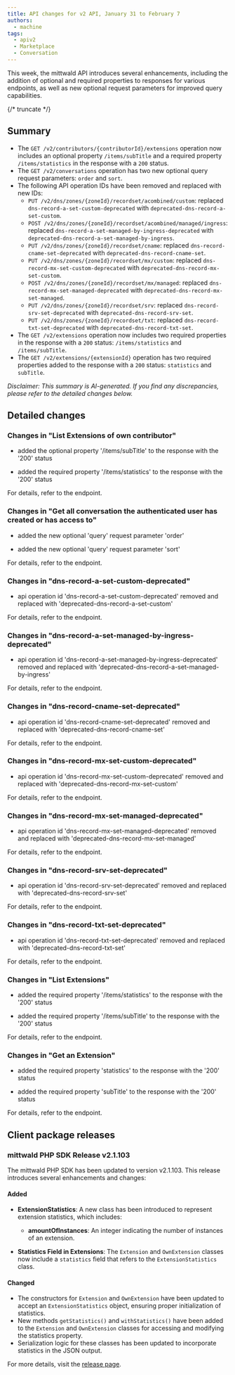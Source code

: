 ```yaml
---
title: API changes for v2 API, January 31 to February 7
authors:
  - machine
tags:
  - apiv2
  - Marketplace
  - Conversation
---
```



This week, the mittwald API introduces several enhancements, including the addition of optional and required properties to responses for various endpoints, as well as new optional request parameters for improved query capabilities.

{/* truncate */}

## Summary

- The `GET /v2/contributors/{contributorId}/extensions` operation now includes an optional property `/items/subTitle` and a required property `/items/statistics` in the response with a `200` status.
- The `GET /v2/conversations` operation has two new optional query request parameters: `order` and `sort`.
- The following API operation IDs have been removed and replaced with new IDs:
  - `PUT /v2/dns/zones/{zoneId}/recordset/acombined/custom`: replaced `dns-record-a-set-custom-deprecated` with `deprecated-dns-record-a-set-custom`.
  - `POST /v2/dns/zones/{zoneId}/recordset/acombined/managed/ingress`: replaced `dns-record-a-set-managed-by-ingress-deprecated` with `deprecated-dns-record-a-set-managed-by-ingress`.
  - `PUT /v2/dns/zones/{zoneId}/recordset/cname`: replaced `dns-record-cname-set-deprecated` with `deprecated-dns-record-cname-set`.
  - `PUT /v2/dns/zones/{zoneId}/recordset/mx/custom`: replaced `dns-record-mx-set-custom-deprecated` with `deprecated-dns-record-mx-set-custom`.
  - `POST /v2/dns/zones/{zoneId}/recordset/mx/managed`: replaced `dns-record-mx-set-managed-deprecated` with `deprecated-dns-record-mx-set-managed`.
  - `PUT /v2/dns/zones/{zoneId}/recordset/srv`: replaced `dns-record-srv-set-deprecated` with `deprecated-dns-record-srv-set`.
  - `PUT /v2/dns/zones/{zoneId}/recordset/txt`: replaced `dns-record-txt-set-deprecated` with `deprecated-dns-record-txt-set`.
- The `GET /v2/extensions` operation now includes two required properties in the response with a `200` status: `/items/statistics` and `/items/subTitle`.
- The `GET /v2/extensions/{extensionId}` operation has two required properties added to the response with a `200` status: `statistics` and `subTitle`.

_Disclaimer: This summary is AI-generated. If you find any discrepancies, please refer to the detailed changes below._

## Detailed changes

### Changes in "List Extensions of own contributor"

- added the optional property '/items/subTitle' to the response with the '200' status

- added the required property '/items/statistics' to the response with the '200' status

For details, refer to the <OperationLink operation="extension-list-own-extensions" apiVersion="v2" /> endpoint.

### Changes in "Get all conversation the authenticated user has created or has access to"

- added the new optional 'query' request parameter 'order'

- added the new optional 'query' request parameter 'sort'

For details, refer to the <OperationLink operation="conversation-list-conversations" apiVersion="v2" /> endpoint.

### Changes in "dns-record-a-set-custom-deprecated"

- api operation id 'dns-record-a-set-custom-deprecated' removed and replaced with 'deprecated-dns-record-a-set-custom'

For details, refer to the <OperationLink operation="dns-record-a-set-custom-deprecated" apiVersion="v2" /> endpoint.

### Changes in "dns-record-a-set-managed-by-ingress-deprecated"

- api operation id 'dns-record-a-set-managed-by-ingress-deprecated' removed and replaced with 'deprecated-dns-record-a-set-managed-by-ingress'

For details, refer to the <OperationLink operation="dns-record-a-set-managed-by-ingress-deprecated" apiVersion="v2" /> endpoint.

### Changes in "dns-record-cname-set-deprecated"

- api operation id 'dns-record-cname-set-deprecated' removed and replaced with 'deprecated-dns-record-cname-set'

For details, refer to the <OperationLink operation="dns-record-cname-set-deprecated" apiVersion="v2" /> endpoint.

### Changes in "dns-record-mx-set-custom-deprecated"

- api operation id 'dns-record-mx-set-custom-deprecated' removed and replaced with 'deprecated-dns-record-mx-set-custom'

For details, refer to the <OperationLink operation="dns-record-mx-set-custom-deprecated" apiVersion="v2" /> endpoint.

### Changes in "dns-record-mx-set-managed-deprecated"

- api operation id 'dns-record-mx-set-managed-deprecated' removed and replaced with 'deprecated-dns-record-mx-set-managed'

For details, refer to the <OperationLink operation="dns-record-mx-set-managed-deprecated" apiVersion="v2" /> endpoint.

### Changes in "dns-record-srv-set-deprecated"

- api operation id 'dns-record-srv-set-deprecated' removed and replaced with 'deprecated-dns-record-srv-set'

For details, refer to the <OperationLink operation="dns-record-srv-set-deprecated" apiVersion="v2" /> endpoint.

### Changes in "dns-record-txt-set-deprecated"

- api operation id 'dns-record-txt-set-deprecated' removed and replaced with 'deprecated-dns-record-txt-set'

For details, refer to the <OperationLink operation="dns-record-txt-set-deprecated" apiVersion="v2" /> endpoint.

### Changes in "List Extensions"

- added the required property '/items/statistics' to the response with the '200' status

- added the required property '/items/subTitle' to the response with the '200' status

For details, refer to the <OperationLink operation="extension-list-extensions" apiVersion="v2" /> endpoint.

### Changes in "Get an Extension"

- added the required property 'statistics' to the response with the '200' status

- added the required property 'subTitle' to the response with the '200' status

For details, refer to the <OperationLink operation="extension-get-extension" apiVersion="v2" /> endpoint.

## Client package releases

### mittwald PHP SDK Release v2.1.103

The mittwald PHP SDK has been updated to version v2.1.103. This release introduces several enhancements and changes:

#### Added

- **ExtensionStatistics**: A new class has been introduced to represent extension statistics, which includes:

  - **amountOfInstances**: An integer indicating the number of instances of an extension.

- **Statistics Field in Extensions**: The `Extension` and `OwnExtension` classes now include a `statistics` field that refers to the `ExtensionStatistics` class.

#### Changed

- The constructors for `Extension` and `OwnExtension` have been updated to accept an `ExtensionStatistics` object, ensuring proper initialization of statistics.
- New methods `getStatistics()` and `withStatistics()` have been added to the `Extension` and `OwnExtension` classes for accessing and modifying the statistics property.
- Serialization logic for these classes has been updated to incorporate statistics in the JSON output.

For more details, visit the [release page](https://github.com/mittwald/api-client-php/releases/tag/v2.1.103).
